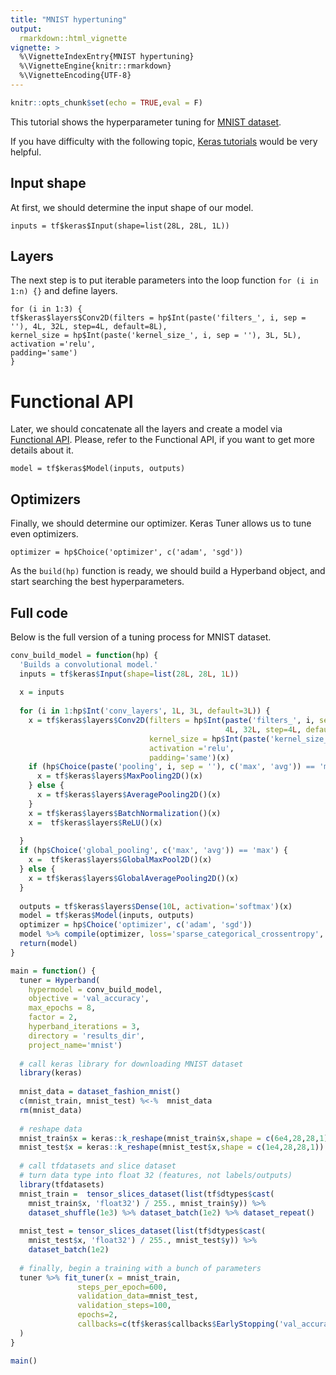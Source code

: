 ```yaml
---
title: "MNIST hypertuning"
output:
  rmarkdown::html_vignette
vignette: >
  %\VignetteIndexEntry{MNIST hypertuning}
  %\VignetteEngine{knitr::rmarkdown}
  %\VignetteEncoding{UTF-8}
---
```


```r
knitr::opts_chunk$set(echo = TRUE,eval = F)
```

This tutorial shows the hyperparameter tuning for [MNIST dataset](http://yann.lecun.com/exdb/mnist/).

If you have difficulty with the following topic, [Keras tutorials](https://keras.rstudio.com/articles/tutorial_basic_classification.html) would be very helpful.

## Input shape

At first, we should determine the input shape of our model.

```
inputs = tf$keras$Input(shape=list(28L, 28L, 1L))
```

## Layers

The next step is to put iterable parameters into the loop function ```for (i in 1:n) {}``` and define layers.

```
for (i in 1:3) {
tf$keras$layers$Conv2D(filters = hp$Int(paste('filters_', i, sep = ''), 4L, 32L, step=4L, default=8L), 
kernel_size = hp$Int(paste('kernel_size_', i, sep = ''), 3L, 5L),
activation ='relu',
padding='same')
}
```

# Functional API

Later, we should concatenate all the layers and create a model via [Functional API](https://keras.rstudio.com/articles/about_keras_models.html). Please, refer to the Functional API, if you want to get more details about it.

```
model = tf$keras$Model(inputs, outputs)
```

## Optimizers

Finally, we should determine our optimizer. Keras Tuner allows us to tune even optimizers.

```
optimizer = hp$Choice('optimizer', c('adam', 'sgd'))
```

As the ```build(hp)``` function is ready, we should build a Hyperband object, and start searching the best hyperparameters.

## Full code

Below is the full version of a tuning process for MNIST dataset.

```r
conv_build_model = function(hp) {
  'Builds a convolutional model.'
  inputs = tf$keras$Input(shape=list(28L, 28L, 1L))
  
  x = inputs
  
  for (i in 1:hp$Int('conv_layers', 1L, 3L, default=3L)) {
    x = tf$keras$layers$Conv2D(filters = hp$Int(paste('filters_', i, sep = ''), 
                                                4L, 32L, step=4L, default=8L),
                               kernel_size = hp$Int(paste('kernel_size_', i, sep = ''), 3L, 5L),
                               activation ='relu',
                               padding='same')(x)
    if (hp$Choice(paste('pooling', i, sep = ''), c('max', 'avg')) == 'max') {
      x = tf$keras$layers$MaxPooling2D()(x)
    } else {
      x = tf$keras$layers$AveragePooling2D()(x)
    }
    x = tf$keras$layers$BatchNormalization()(x) 
    x =  tf$keras$layers$ReLU()(x)
    
  }
  if (hp$Choice('global_pooling', c('max', 'avg')) == 'max') {
    x =  tf$keras$layers$GlobalMaxPool2D()(x)
  } else {
    x = tf$keras$layers$GlobalAveragePooling2D()(x)
  }
  
  outputs = tf$keras$layers$Dense(10L, activation='softmax')(x)
  model = tf$keras$Model(inputs, outputs)
  optimizer = hp$Choice('optimizer', c('adam', 'sgd'))
  model %>% compile(optimizer, loss='sparse_categorical_crossentropy', metrics='accuracy')
  return(model)
}

main = function() {
  tuner = Hyperband(
    hypermodel = conv_build_model,
    objective = 'val_accuracy',
    max_epochs = 8,
    factor = 2,
    hyperband_iterations = 3,
    directory = 'results_dir',
    project_name='mnist')
  
  # call keras library for downloading MNIST dataset
  library(keras)
  
  mnist_data = dataset_fashion_mnist()
  c(mnist_train, mnist_test) %<-%  mnist_data
  rm(mnist_data)
  
  # reshape data
  mnist_train$x = keras::k_reshape(mnist_train$x,shape = c(6e4,28,28,1))
  mnist_test$x = keras::k_reshape(mnist_test$x,shape = c(1e4,28,28,1))
  
  # call tfdatasets and slice dataset
  # turn data type into float 32 (features, not labels/outputs)
  library(tfdatasets)
  mnist_train =  tensor_slices_dataset(list(tf$dtypes$cast(
    mnist_train$x, 'float32') / 255., mnist_train$y)) %>% 
    dataset_shuffle(1e3) %>% dataset_batch(1e2) %>% dataset_repeat()
  
  mnist_test = tensor_slices_dataset(list(tf$dtypes$cast(
    mnist_test$x, 'float32') / 255., mnist_test$y)) %>%
    dataset_batch(1e2)
  
  # finally, begin a training with a bunch of parameters
  tuner %>% fit_tuner(x = mnist_train,
               steps_per_epoch=600,
               validation_data=mnist_test,
               validation_steps=100,
               epochs=2,
               callbacks=c(tf$keras$callbacks$EarlyStopping('val_accuracy')) 
  )
}

main()

```




